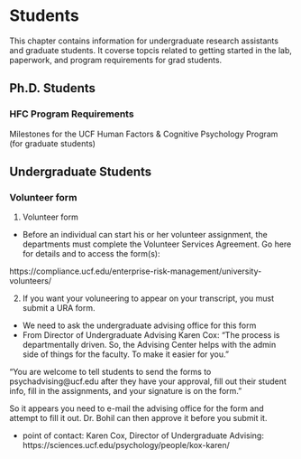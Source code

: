 # Students 

This chapter contains information for undergraduate research assistants and graduate students.  It coverse topcis related to getting started in the lab, paperwork, and program 
requirements for grad students. 


## Ph.D. Students

### HFC Program Requirements

Milestones for the UCF Human Factors & Cognitive Psychology Program (for graduate students)


## Undergraduate Students

### Volunteer form
1. Volunteer form
  - Before an individual can start his or her volunteer assignment, the departments must complete the Volunteer Services Agreement.  Go here for details and to access the form(s):

https://compliance.ucf.edu/enterprise-risk-management/university-volunteers/

2. If you want your voluneering to appear on your transcript, you must submit a URA form.
- We need to ask the undergraduate advising office for this form
- From Director of Undergraduate Advising Karen Cox: "The process is departmentally driven.  So, the Advising Center helps with the admin side of things for the faculty.  To make it easier for you."

"You are welcome to tell students to send the forms to psychadvising@ucf.edu after they have your approval, fill out their student info, fill in the assignments, and your signature is on the form."

So it appears you need to e-mail the advising office for the form and attempt to fill it out.  Dr. Bohil can then approve it before you submit it. 

- point of contact: Karen Cox, Director of Undergraduate Advising: https://sciences.ucf.edu/psychology/people/kox-karen/











